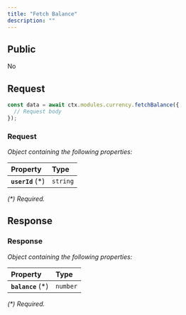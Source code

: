 ```yaml
---
title: "Fetch Balance"
description: ""
---
```


## Public

No

## Request


<RequestExample>

```typescript OpenGB Script
const data = await ctx.modules.currency.fetchBalance({
  // Request body
});
```


</RequestExample>




### Request

_Object containing the following properties:_

| Property          | Type     |
| :---------------- | :------- |
| **`userId`** (\*) | `string` |

_(\*) Required._


## Response



### Response

_Object containing the following properties:_

| Property           | Type     |
| :----------------- | :------- |
| **`balance`** (\*) | `number` |

_(\*) Required._

